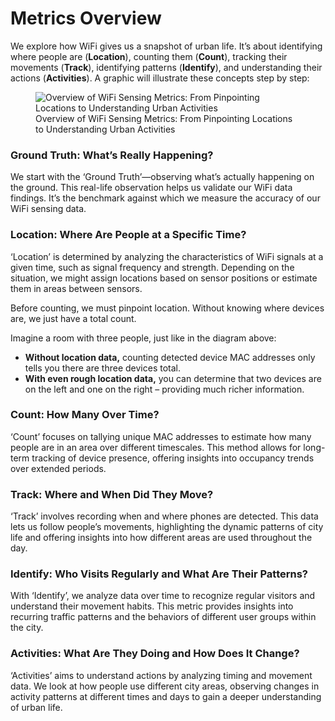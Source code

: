 # Metrics Overview

We explore how WiFi gives us a snapshot of urban life. It's about identifying where people are (**Location**), counting them (**Count**), tracking their movements (**Track**), identifying patterns (**Identify**), and understanding their actions (**Activities**). A graphic will illustrate these concepts step by step:

![Overview of WiFi Sensing Metrics: From Pinpointing Locations to Understanding Urban Activities](material/ch4/metric-overview.png)

### **Ground Truth: What’s Really Happening?** {.unnumbered}
We start with the 'Ground Truth'—observing what's actually happening on the ground. This real-life observation helps us validate our WiFi data findings. It's the benchmark against which we measure the accuracy of our WiFi sensing data.

### **Location: Where Are People at a Specific Time?** {.unnumbered}
'Location' is determined by analyzing the characteristics of WiFi signals at a given time, such as signal frequency and strength. Depending on the situation, we might assign locations based on sensor positions or estimate them in areas between sensors.

::: {.callout-note title="Why Location Comes Before Count" collapse="true"}
Before counting, we must pinpoint location. Without knowing where devices are, we just have a total count.

Imagine a room with three people, just like in the diagram above:

- **Without location data,** counting detected device MAC addresses only tells you there are three devices total.
- **With even rough location data,** you can determine that two devices are on the left and one on the right – providing much richer information.
:::

### **Count: How Many Over Time?** {.unnumbered}
'Count' focuses on tallying unique MAC addresses to estimate how many people are in an area over different timescales. This method allows for long-term tracking of device presence, offering insights into occupancy trends over extended periods.

### **Track: Where and When Did They Move?** {.unnumbered}
'Track' involves recording when and where phones are detected. This data lets us follow people's movements, highlighting the dynamic patterns of city life and offering insights into how different areas are used throughout the day.

### **Identify: Who Visits Regularly and What Are Their Patterns?** {.unnumbered}
With 'Identify', we analyze data over time to recognize regular visitors and understand their movement habits. This metric provides insights into recurring traffic patterns and the behaviors of different user groups within the city.

### **Activities: What Are They Doing and How Does It Change?** {.unnumbered}
'Activities' aims to understand actions by analyzing timing and movement data. We look at how people use different city areas, observing changes in activity patterns at different times and days to gain a deeper understanding of urban life.
